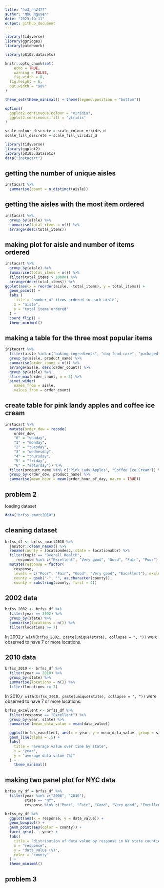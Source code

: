 ```yaml
---
title: "hw3_nn2477"
author: "Nhu Nguyen"
date: "2023-10-11"
output: github_document
---
```


```r
library(tidyverse)
library(ggridges)
library(patchwork)

library(p8105.datasets)

knitr::opts_chunk$set(
	echo = TRUE,
	warning = FALSE,
	fig.width = 8, 
  fig.height = 6,
  out.width = "90%"
)

theme_set(theme_minimal() + theme(legend.position = "bottom"))

options(
  ggplot2.continuous.colour = "viridis",
  ggplot2.continuous.fill = "viridis"
)

scale_colour_discrete = scale_colour_viridis_d
scale_fill_discrete = scale_fill_viridis_d
```


```r
library(tidyverse)
library(ggplot2)
library(p8105.datasets)
data("instacart")
```

## getting the number of unique aisles
```r
instacart %>% 
  summarise(count = n_distinct(aisle))
```

## getting the aisles with the most item ordered
```r
instacart %>% 
  group_by(aisle) %>% 
  summarise(total_items = n()) %>% 
  arrange(desc(total_items))
```

## making plot for aisle and number of items ordered 

```r
instacart %>% 
  group_by(aisle) %>% 
  summarise(total_items = n()) %>% 
  filter(total_items > 10000) %>% 
  arrange(desc(total_items)) %>% 
ggplot(aes(x = reorder(aisle, -total_items), y = total_items)) +
  geom_point() + 
  labs (
    title = "number of items ordered in each aisle", 
    x = "aisle",
    y = "total items ordered"
  ) + 
  coord_flip() + 
  theme_minimal()
```

## making a table for the three most popular items 

```r
instacart %>% 
  filter(aisle %in% c("baking ingredients", "dog food care", "packaged vegetables fruits")) %>% 
  group_by(aisle, product_name) %>% 
  summarise(order_count = n()) %>% 
  arrange(aisle, desc(order_count)) %>% 
  group_by(aisle) %>% 
  slice_max(order_count, n = 3) %>% 
  pivot_wider(
    names_from = aisle,
    values_from = order_count)
```

## create table for pink landy apples and coffee ice cream 
```r
instacart %>% 
  mutate(order_dow = recode(
    order_dow,
    "0" = "sunday",
    "1" = "monday",
    "2" = "tuesday",
    "3" = "wednesday",
    "4" = "thursday",
    "5" = "friday",
    "6" = "saturday")) %>% 
  filter(product_name %in% c("Pink Lady Apples", "Coffee Ice Cream")) %>% 
  group_by(order_dow, product_name) %>% 
  summarise(mean_hour = mean(order_hour_of_day, na.rm = TRUE)) 
```

## problem 2 
loading dataset 
```r
data("brfss_smart2010")
```

## cleaning dataset 

```r
brfss_df <- brfss_smart2010 %>% 
  janitor::clean_names() %>% 
  rename(county = locationdesc, state = locationabbr) %>% 
  filter(topic == "Overall Health",
     response %in% c("Excellent", "Very good", "Good", "Fair", "Poor")) %>% 
  mutate(response = factor(
    response,
    levels = c("Poor", "Fair", "Good", "Very good", "Excellent"), exclude = NULL),
    county = gsub("-", "", as.character(county)),
    county = substring(county, first = 4))

```
## 2002 data

```r
brfss_2002 <- brfss_df %>% 
  filter(year == 2002) %>% 
  group_by(state) %>% 
  summarise(locations = n()) %>% 
  filter(locations >= 7) 
```
In 2002,`r with(brfss_2002, paste(unique(state), collapse = ", "))` were observed to have 7 or more locations. 

## 2010 data
```r
brfss_2010 <- brfss_df %>% 
  filter(year == 2010) %>% 
  group_by(state) %>% 
  summarise(locations = n()) %>% 
  filter(locations >= 7) 
```
In 2010,`r with(brfss_2010, paste(unique(state), collapse = ", "))` were observed to have 7 or more locations. 


```r
brfss_excellent <- brfss_df %>% 
  filter(response == "Excellent") %>% 
  group_by(year, state) %>% 
  summarise (mean_data_value = mean(data_value))

  ggplot(brfss_excellent, aes(x = year, y = mean_data_value, group = state, color = state)) +
  geom_line(alpha = .5) +
  labs(
    title = "average value over time by state",
    x = "year",
    y = "average data value (%)"
  ) + 
    theme_minimal()
```

## making two panel plot for NYC data

```r
brfss_ny_df = brfss_df %>% 
  filter(year %in% c("2006", "2010"),
         state == "NY",
         response %in% c("Poor", "Fair", "Good", "Very good", "Excellent")) 

brfss_ny_df %>% 
  ggplot(aes(x = response, y = data_value)) + 
  geom_boxplot() +
  geom_point(aes(color = county)) +
  facet_grid(. ~ year) +
  labs(
    title = "distribution of data value by response in NY state counties in 2006 and 2010",
    x = "response", 
    y = "data_value (%)",
    color = "county"
  ) + 
  theme_minimal()
```


## problem 3 


